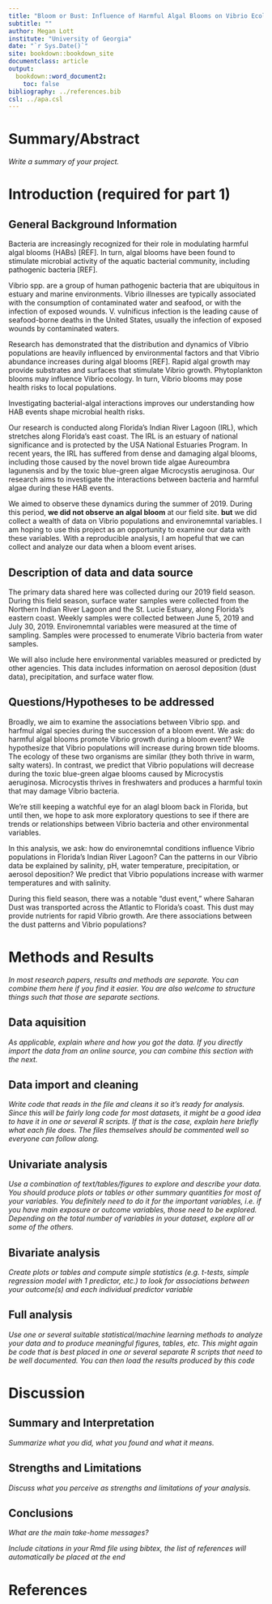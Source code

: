 ---
title: "Bloom or Bust: Influence of Harmful Algal Blooms on Vibrio Ecology in Florida's Indian River Lagoon"
subtitle: ""
author: Megan Lott
institute: "University of Georgia"
date: "`r Sys.Date()`"
site: bookdown::bookdown_site
documentclass: article
output:
  bookdown::word_document2: 
    toc: false
bibliography: ../references.bib
csl: ../apa.csl
---


# Summary/Abstract
_Write a summary of your project._


# Introduction (required for part 1)

## General Background Information

Bacteria are increasingly recognized for their role in modulating harmful algal blooms (HABs) [REF]. In turn, algal blooms have been found to stimulate microbial activity of the aquatic bacterial community, including pathogenic bacteria [REF]. 

Vibrio spp. are a group of human pathogenic bacteria that are ubiquitous in estuary and marine environments. Vibrio illnesses are typically associated with the consumption of contaminated water and seafood, or with the infection of exposed wounds. V. vulnificus infection is the leading cause of seafood-borne deaths in the United States, usually the infection of exposed wounds by contaminated waters. 

Research has demonstrated that the distribution and dynamics of Vibrio populations are heavily influenced by environmental factors and that Vibrio abundance increases during algal blooms [REF]. Rapid algal growth may provide substrates and surfaces that stimulate Vibrio growth. Phytoplankton blooms may influence Vibrio ecology. In turn, Vibrio blooms may pose health risks to local populations.

Investigating bacterial-algal interactions improves our understanding how HAB events shape microbial health risks. 

Our research is conducted along Florida’s Indian River Lagoon (IRL), which stretches along Florida’s east coast. The IRL is an estuary of national significance and is protected by the USA National Estuaries Program. In recent years, the IRL has suffered from dense and damaging algal blooms, including those caused by the novel brown tide algae Aureoumbra lagunensis and by the toxic blue-green algae Microcystis aeruginosa. Our research aims to investigate the interactions between bacteria and harmful algae during these HAB events. 

We aimed to observe these dynamics during the summer of 2019. During this period, **we did not observe an algal bloom** at our field site. **but** we did collect a wealth of data on Vibrio populations and environemntal variables. I am hoping to use this project as an opportunity to examine our data with these variables. With a reproducible analysis, I am hopeful that we can collect and analyze our data when a bloom event arises.    

## Description of data and data source

The primary data shared here was collected during our 2019 field season. During this field season, surface water samples were collected from the Northern Indian River Lagoon and the St. Lucie Estuary, along Florida's eastern coast. Weekly samples were collected between June 5, 2019 and July 30, 2019. Environemntal variables were measured at the time of sampling. Samples were processed to enumerate Vibrio bacteria from water samples. 

We will also include here environmental variables measured or predicted by other agencies. This data includes information on aerosol deposition (dust data), precipitation, and surface water flow. 

## Questions/Hypotheses to be addressed

Broadly, we aim to examine the associations between Vibrio spp. and harfmul algal species during the succession of a bloom event. We ask: do harmful algal blooms promote Vibrio growth during a bloom event? We hypothesize that Vibrio populations will increase during brown tide blooms. The ecology of these two organisms are similar (they both thrive in warm, salty waters). In contrast, we predict that Vibrio populations will decrease during the toxic blue-green algae blooms caused by Microcystis aeruginosa. Microcystis thrives in freshwaters and produces a harmful toxin that may damage Vibrio bacteria. 

We're still keeping a watchful eye for an alagl bloom back in Florida, but until then, we hope to ask more exploratory questions to see if there are trends or relationships between Vibrio bacteria and other environmental variables. 

In this analysis, we ask: how do environemntal conditions influence Vibrio populations in Florida's Indian River Lagoon? Can the patterns in our Vibrio data be explained by salinity, pH, water temperature, precipitation, or aerosol deposition? We predict that Vibrio populations increase with warmer temperatures and with salinity. 

During this field season, there was a notable "dust event," where Saharan Dust was transported across the Atlantic to Florida's coast. This dust may provide nutrients for rapid Vibrio growth. Are there associations between the dust patterns and Vibrio populations? 

# Methods and Results

_In most research papers, results and methods are separate. You can combine them here if you find it easier. You are also welcome to structure things such that those are separate sections._


## Data aquisition
_As applicable, explain where and how you got the data. If you directly import the data from an online source, you can combine this section with the next._

## Data import and cleaning
_Write code that reads in the file and cleans it so it's ready for analysis. Since this will be fairly long code for most datasets, it might be a good idea to have it in one or several R scripts. If that is the case, explain here briefly what each file does. The files themselves should be commented well so everyone can follow along._

## Univariate analysis
_Use a combination of text/tables/figures to explore and describe your data. You should produce plots or tables or other summary quantities for most of your variables. You definitely need to do it for the important variables, i.e. if you have main exposure or outcome variables, those need to be explored. Depending on the total number of variables in your dataset, explore all or some of the others._

## Bivariate analysis
_Create plots or tables and compute simple statistics (e.g. t-tests, simple regression model with 1 predictor, etc.) to look for associations between your outcome(s) and each individual predictor variable_


## Full analysis
_Use one or several suitable statistical/machine learning methods to analyze your data and to produce meaningful figures, tables, etc. This might again be code that is best placed in one or several separate R scripts that need to be well documented. You can then load the results produced by this code_

# Discussion

## Summary and Interpretation
_Summarize what you did, what you found and what it means._

## Strengths and Limitations
_Discuss what you perceive as strengths and limitations of your analysis._

## Conclusions
_What are the main take-home messages?_


_Include citations in your Rmd file using bibtex, the list of references will automatically be placed at the end_

# References

